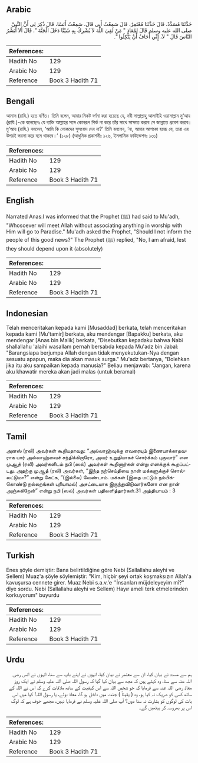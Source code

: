 ## Arabic


<div dir="rtl" lang="ar" style={{fontSize:'larger',backgroundColor:'#f8f9fa',padding:20}}>
حَدَّثَنَا مُسَدَّدٌ، قَالَ حَدَّثَنَا مُعْتَمِرٌ، قَالَ سَمِعْتُ أَبِي قَالَ، سَمِعْتُ أَنَسًا، قَالَ ذُكِرَ لِي أَنَّ النَّبِيَّ صلى الله عليه وسلم قَالَ لِمُعَاذٍ ‏"‏ مَنْ لَقِيَ اللَّهَ لاَ يُشْرِكُ بِهِ شَيْئًا دَخَلَ الْجَنَّةَ ‏"‏‏.‏ قَالَ أَلاَ أُبَشِّرُ النَّاسَ قَالَ ‏"‏ لاَ، إِنِّي أَخَافُ أَنْ يَتَّكِلُوا ‏"‏‏.‏
</div>
<div style={{backgroundColor:'#f8f9fa',padding:20, marginBottom: 10}}><table> <thead> <tr> <th>References:</th> <th></th> </tr> </thead> <tbody><tr><td>Hadith No</td><td>129</td></tr><tr><td>Arabic No</td><td>129</td></tr><tr><td>Reference</td><td>Book 3 Hadith 71</td></tr></tbody></table></div>

## Bengali


<div dir="ltr" lang="bn" style={{fontSize:'larger',backgroundColor:'#f8f9fa',padding:20}}>
আনাস (রাযি.) হতে বর্ণিত। তিনি বলেন, আমার নিকট বর্ণনা করা হয়েছে যে, নবী সাল্লাল্লাহু আলাইহি ওয়াসাল্লাম মু‘আয (রাযি.)-কে বলেছেনঃ যে ব্যক্তি আল্লাহর সঙ্গে কোনরূপ শির্ক না করে তাঁর সাথে সাক্ষাত করবে সে জান্নাতে প্রবেশ করবে। মু‘আয (রাযি.) বললেন, ‘আমি কি লোকদের সুসংবাদ দেব না?’ তিনি বললেন, ‘না, আমার আশংকা হচ্ছে যে, তারা এর উপরই ভরসা করে বসে থাকবে।’ (১২৮) (আধুনিক প্রকাশনীঃ ১২৬, ইসলামিক ফাউন্ডেশনঃ ১৩১)
</div>
<div style={{backgroundColor:'#f8f9fa',padding:20, marginBottom: 10}}><table> <thead> <tr> <th>References:</th> <th></th> </tr> </thead> <tbody><tr><td>Hadith No</td><td>129</td></tr><tr><td>Arabic No</td><td>129</td></tr><tr><td>Reference</td><td>Book 3 Hadith 71</td></tr></tbody></table></div>

## English


<div dir="ltr" lang="en" style={{fontSize:'larger',backgroundColor:'#f8f9fa',padding:20}}>
Narrated Anas:I was informed that the Prophet (ﷺ) had said to Mu'adh, "Whosoever will meet Allah without associating anything in worship with Him will go to Paradise." Mu'adh asked the Prophet, "Should I not inform the people of this good news?" The Prophet (ﷺ) replied, "No, I am afraid, lest they should depend upon it (absolutely)
</div>
<div style={{backgroundColor:'#f8f9fa',padding:20, marginBottom: 10}}><table> <thead> <tr> <th>References:</th> <th></th> </tr> </thead> <tbody><tr><td>Hadith No</td><td>129</td></tr><tr><td>Arabic No</td><td>129</td></tr><tr><td>Reference</td><td>Book 3 Hadith 71</td></tr></tbody></table></div>

## Indonesian


<div dir="ltr" lang="id" style={{fontSize:'larger',backgroundColor:'#f8f9fa',padding:20}}>
Telah menceritakan kepada kami [Musaddad] berkata, telah menceritakan kepada kami [Mu'tamir] berkata, aku mendengar [Bapakku] berkata, aku mendengar [Anas bin Malik] berkata, "Disebutkan kepadaku bahwa Nabi shallallahu 'alaihi wasallam pernah bersabda kepada Mu'adz bin Jabal: "Barangsiapa berjumpa Allah dengan tidak menyekutukan-Nya dengan sesuatu apapun, maka dia akan masuk surga." Mu'adz bertanya, "Bolehkan jika itu aku sampaikan kepada manusia?" Beliau menjawab: "Jangan, karena aku khawatir mereka akan jadi malas (untuk beramal)
</div>
<div style={{backgroundColor:'#f8f9fa',padding:20, marginBottom: 10}}><table> <thead> <tr> <th>References:</th> <th></th> </tr> </thead> <tbody><tr><td>Hadith No</td><td>129</td></tr><tr><td>Arabic No</td><td>129</td></tr><tr><td>Reference</td><td>Book 3 Hadith 71</td></tr></tbody></table></div>

## Tamil


<div dir="ltr" lang="ta" style={{fontSize:'larger',backgroundColor:'#f8f9fa',padding:20}}>
அனஸ் (ரலி) அவர்கள் கூறியதாவது: “அல்லாஹ்வுக்கு எவரையும் இணையாக்காதவராக யார் அல்லாஹ்வைச் சந்திக்கிறாரோ, அவர் உறுதியாகச் சொர்க்கம் புகுவார்” என முஆத் (ரலி) அவர்களிடம் நபி (ஸல்) அவர்கள் கூறினார்கள் என்று எனக்குக் கூறப்பட்டது. அதற்கு முஆத் (ரலி) அவர்கள், “இந்த நற்செய்தியை நான் மக்களுக்குச் சொல்லட்டுமா?” என்று கேட்க, “(இல்லை) வேண்டாம். மக்கள் (இதை மட்டும் நம்பிக்கொண்டு நல்லறங்கள் புரியாமல்) அசட்டையாக இருந்துவிடுவார்களோ என நான் அஞ்சுகிறேன்” என்று நபி (ஸல்) அவர்கள் பதிலளித்தார்கள்.31 அத்தியாயம் : 3
</div>
<div style={{backgroundColor:'#f8f9fa',padding:20, marginBottom: 10}}><table> <thead> <tr> <th>References:</th> <th></th> </tr> </thead> <tbody><tr><td>Hadith No</td><td>129</td></tr><tr><td>Arabic No</td><td>129</td></tr><tr><td>Reference</td><td>Book 3 Hadith 71</td></tr></tbody></table></div>

## Turkish


<div dir="ltr" lang="tr" style={{fontSize:'larger',backgroundColor:'#f8f9fa',padding:20}}>
Enes şöyle demiştir: Bana belirtildiğine göre Nebi (Sallallahu aleyhi ve Sellem) Muaz'a şöyle söylemiştir: "Kim, hiçbir şeyi ortak koşmaksızın Allah'a kavuşursa cennete girer. Muaz Nebi s.a.v.'e ''İnsanları müjdeleyeyim mî?" dîye sordu. Nebi (Sallallahu aleyhi ve Sellem) Hayır ameli terk etmelerinden korkuyorum" buyurdu
</div>
<div style={{backgroundColor:'#f8f9fa',padding:20, marginBottom: 10}}><table> <thead> <tr> <th>References:</th> <th></th> </tr> </thead> <tbody><tr><td>Hadith No</td><td>129</td></tr><tr><td>Arabic No</td><td>129</td></tr><tr><td>Reference</td><td>Book 3 Hadith 71</td></tr></tbody></table></div>

## Urdu


<div dir="rtl" lang="ur" style={{fontSize:'larger',backgroundColor:'#f8f9fa',padding:20}}>
ہم سے مسدد نے بیان کیا، ان سے معتمر نے بیان کیا، انہوں نے اپنے باپ سے سنا، انہوں نے انس رضی اللہ عنہ سے سنا، وہ کہتے ہیں کہ مجھ سے بیان کیا گیا کہ رسول اللہ صلی اللہ علیہ وسلم نے ایک روز معاذ رضی اللہ عنہ سے فرمایا کہ جو شخص اللہ سے اس کیفیت کے ساتھ ملاقات کرے کہ اس نے اللہ کے ساتھ کسی کو شریک نہ کیا ہو، وہ ( یقیناً ) جنت میں داخل ہو گا، معاذ بولے، یا رسول اللہ! کیا میں اس بات کی لوگوں کو بشارت نہ سنا دوں؟ آپ صلی اللہ علیہ وسلم نے فرمایا نہیں، مجھے خوف ہے کہ لوگ اس پر بھروسہ کر بیٹھیں گے۔
</div>
<div style={{backgroundColor:'#f8f9fa',padding:20, marginBottom: 10}}><table> <thead> <tr> <th>References:</th> <th></th> </tr> </thead> <tbody><tr><td>Hadith No</td><td>129</td></tr><tr><td>Arabic No</td><td>129</td></tr><tr><td>Reference</td><td>Book 3 Hadith 71</td></tr></tbody></table></div>